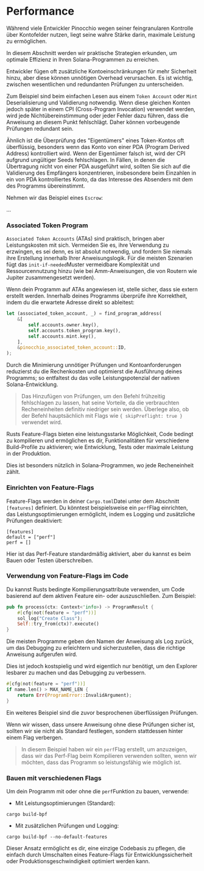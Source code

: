 
# Performance

Während viele Entwickler Pinocchio wegen seiner feingranularen Kontrolle über Kontofelder nutzen, liegt seine wahre Stärke darin, maximale Leistung zu ermöglichen.

In diesem Abschnitt werden wir praktische Strategien erkunden, um optimale Effizienz in Ihren Solana-Programmen zu erreichen.

<ArticleSection name="Superfluous Checks" id="superfluous-checks" level="h2" />

Entwickler fügen oft zusätzliche Kontoeinschränkungen für mehr Sicherheit hinzu, aber diese können unnötigen Overhead verursachen. Es ist wichtig, zwischen wesentlichen und redundanten Prüfungen zu unterscheiden.

Zum Beispiel sind beim einfachen Lesen aus einem `Token Account` oder `Mint` Deserialisierung und Validierung notwendig. Wenn diese gleichen Konten jedoch später in einem CPI (Cross-Program Invocation) verwendet werden, wird jede Nichtübereinstimmung oder jeder Fehler dazu führen, dass die Anweisung an diesem Punkt fehlschlägt. Daher können vorbeugende Prüfungen redundant sein.

Ähnlich ist die Überprüfung des "Eigentümers" eines Token-Kontos oft überflüssig, besonders wenn das Konto von einer PDA (Program Derived Address) kontrolliert wird. Wenn der Eigentümer falsch ist, wird der CPI aufgrund ungültiger Seeds fehlschlagen. In Fällen, in denen die Übertragung nicht von einer PDA ausgeführt wird, sollten Sie sich auf die Validierung des Empfängers konzentrieren, insbesondere beim Einzahlen in ein von PDA kontrolliertes Konto, da das Interesse des Absenders mit dem des Programms übereinstimmt.

Nehmen wir das Beispiel eines `Escrow`:

...

### Associated Token Program

`Associated Token Accounts` (ATAs) sind praktisch, bringen aber Leistungskosten mit sich. Vermeiden Sie es, ihre Verwendung zu erzwingen, es sei denn, es ist absolut notwendig, und fordern Sie niemals ihre Erstellung innerhalb Ihrer Anweisungslogik. Für die meisten Szenarien fügt das `init-if-needed`Muster vermeidbare Komplexität und Ressourcennutzung hinzu (wie bei Amm-Anweisungen, die von Routern wie Jupiter zusammengesetzt werden).

Wenn dein Programm auf ATAs angewiesen ist, stelle sicher, dass sie extern erstellt werden. Innerhalb deines Programms überprüfe ihre Korrektheit, indem du die erwartete Adresse direkt so ableitest:

```rust
let (associated_token_account, _) = find_program_address(
    &[
        self.accounts.owner.key(),
        self.accounts.token_program.key(),
        self.accounts.mint.key(),
    ],
    &pinocchio_associated_token_account::ID,
);
```

Durch die Minimierung unnötiger Prüfungen und Kontoanforderungen reduzierst du die Rechenkosten und optimierst die Ausführung deines Programms; so entfaltest du das volle Leistungspotenzial der nativen Solana-Entwicklung.

> Das Hinzufügen von Prüfungen, um den Befehl frühzeitig fehlschlagen zu lassen, hat seine Vorteile, da die verbrauchten Recheneinheiten definitiv niedriger sein werden. Überlege also, ob der Befehl hauptsächlich mit Flags wie `{ skipPreflight: true }` verwendet wird.

<ArticleSection name="Perf Flag" id="perf-flag" level="h2" />

Rusts Feature-Flags bieten eine leistungsstarke Möglichkeit, Code bedingt zu kompilieren und ermöglichen es dir, Funktionalitäten für verschiedene Build-Profile zu aktivieren; wie Entwicklung, Tests oder maximale Leistung in der Produktion.

Dies ist besonders nützlich in Solana-Programmen, wo jede Recheneinheit zählt.

### Einrichten von Feature-Flags

Feature-Flags werden in deiner `Cargo.toml`Datei unter dem Abschnitt `[features]` definiert. Du könntest beispielsweise ein `perf`Flag einrichten, das Leistungsoptimierungen ermöglicht, indem es Logging und zusätzliche Prüfungen deaktiviert:

```
[features]
default = ["perf"]
perf = []
```

Hier ist das Perf-Feature standardmäßig aktiviert, aber du kannst es beim Bauen oder Testen überschreiben.

### Verwendung von Feature-Flags im Code

Du kannst Rusts bedingte Kompilierungsattribute verwenden, um Code basierend auf dem aktiven Feature ein- oder auszuschließen. Zum Beispiel:

```rust
pub fn process(ctx: Context<'info>) -> ProgramResult {
    #[cfg(not(feature = "perf"))]
    sol_log("Create Class");
    Self::try_from(ctx)?.execute()
}
```

Die meisten Programme geben den Namen der Anweisung als Log zurück, um das Debugging zu erleichtern und sicherzustellen, dass die richtige Anweisung aufgerufen wird.

Dies ist jedoch kostspielig und wird eigentlich nur benötigt, um den Explorer lesbarer zu machen und das Debugging zu verbessern.

```rust
#[cfg(not(feature = "perf"))]
if name.len() > MAX_NAME_LEN {
    return Err(ProgramError::InvalidArgument);
}
```

Ein weiteres Beispiel sind die zuvor besprochenen überflüssigen Prüfungen.

Wenn wir wissen, dass unsere Anweisung ohne diese Prüfungen sicher ist, sollten wir sie nicht als Standard festlegen, sondern stattdessen hinter einem Flag verbergen.

> In diesem Beispiel haben wir ein `perf`Flag erstellt, um anzuzeigen, dass wir das Perf-Flag beim Kompilieren verwenden sollten, wenn wir möchten, dass das Programm so leistungsfähig wie möglich ist.

### Bauen mit verschiedenen Flags

Um dein Programm mit oder ohne die `perf`Funktion zu bauen, verwende:

- Mit Leistungsoptimierungen (Standard):

```
cargo build-bpf
```

- Mit zusätzlichen Prüfungen und Logging:

```
cargo build-bpf --no-default-features
```

Dieser Ansatz ermöglicht es dir, eine einzige Codebasis zu pflegen, die einfach durch Umschalten eines Feature-Flags für Entwicklungssicherheit oder Produktionsgeschwindigkeit optimiert werden kann.
